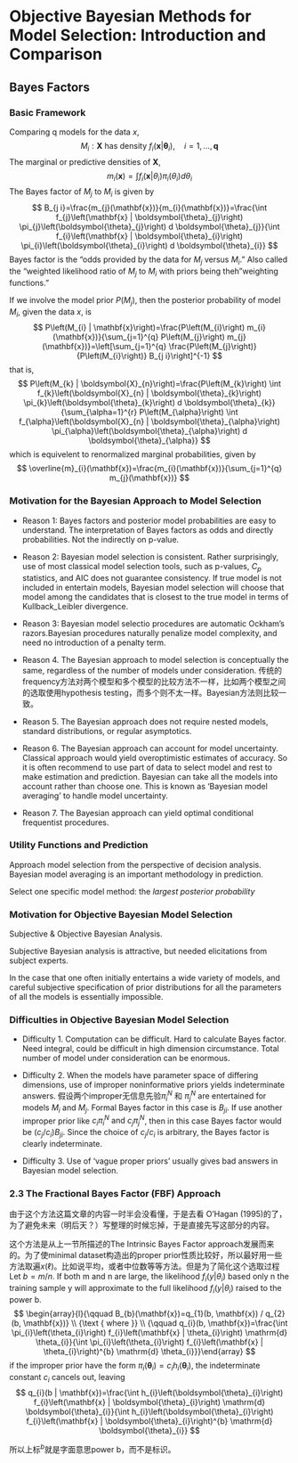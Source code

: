 # Objective Bayesian Methods for Model Selection: Introduction and Comparison

## Bayes Factors
### Basic Framework
Comparing q models for the data $x$,
$$
M_{i} : \mathbf{X} \text { has density } f_{i}\left(\mathbf{x} | \boldsymbol{\theta}_{i}\right), \quad i=1, \ldots, \boldsymbol{q}
$$
The marginal or predictive densities of $\mathbf X$,
$$
m_{i}(\mathbf{x})=\int f_{i}\left(\mathbf{x} | \theta_{i}\right) \pi_{i}\left(\theta_{i}\right) d \theta_{i}
$$
The Bayes factor of $M_j$ to $M_i$ is given by
$$
B_{j i}=\frac{m_{j}(\mathbf{x})}{m_{i}(\mathbf{x})}=\frac{\int f_{j}\left(\mathbf{x} | \boldsymbol{\theta}_{j}\right) \pi_{j}\left(\boldsymbol{\theta}_{j}\right) d \boldsymbol{\theta}_{j}}{\int f_{i}\left(\mathbf{x} | \boldsymbol{\theta}_{i}\right) \pi_{i}\left(\boldsymbol{\theta}_{i}\right) d \boldsymbol{\theta}_{i}}
$$
Bayes factor is the "odds provided by the data for $M_j$ versus $M_i$."
Also called the "weighted likelihood ratio of $M_j$ to $M_i$ with priors being theh "weighting functions."

If we involve the model prior $P\left(M_{j}\right)$, then the posterior probability of model $M_i$, given the data $x$, is
$$
P\left(M_{i} | \mathbf{x}\right)=\frac{P\left(M_{i}\right) m_{i}(\mathbf{x})}{\sum_{j=1}^{q} P\left(M_{j}\right) m_{j}(\mathbf{x})}=\left[\sum_{j=1}^{q} \frac{P\left(M_{j}\right)}{P\left(M_{i}\right)} B_{j i}\right]^{-1}
$$
that is,
$$
      P\left(M_{k} | \boldsymbol{X}_{n}\right)=\frac{P\left(M_{k}\right) \int f_{k}\left(\boldsymbol{X}_{n} | \boldsymbol{\theta}_{k}\right) \pi_{k}\left(\boldsymbol{\theta}_{k}\right) d \boldsymbol{\theta}_{k}}{\sum_{\alpha=1}^{r} P\left(M_{\alpha}\right) \int f_{\alpha}\left(\boldsymbol{X}_{n} | \boldsymbol{\theta}_{\alpha}\right) \pi_{\alpha}\left(\boldsymbol{\theta}_{\alpha}\right) d \boldsymbol{\theta}_{\alpha}}
$$
which is equivelent to renormalized marginal probabilities, given by
$$
\overline{m}_{i}(\mathbf{x})=\frac{m_{i}(\mathbf{x})}{\sum_{j=1}^{q} m_{j}(\mathbf{x})}
$$

### Motivation for the Bayesian Approach to Model Selection

- Reason 1: Bayes factors and posterior model probabilities are easy to understand.
The interpretation of Bayes factors as odds and directly probabilities. Not the indirectly on p-value.

- Reason 2: Bayesian model selection is consistent.
Rather surprisingly, use of most classical model selection tools, such as p-values, $C_p$ statistics, and AIC does not guarantee consistency. If true model is not included in entertain models, Bayesian model selection will choose that model among the candidates that is closest to the true model in terms of Kullback_Leibler divergence.

- Reason 3: Bayesian model selectio procedures are automatic Ockham's razors.Bayesian procedures naturally penalize model complexity, and need no introduction of a penalty term.

- Reason 4. The Bayesian approach to model selection is conceptually the same, regardless of the number of models under consideration. 传统的frequency方法对两个模型和多个模型的比较方法不一样，比如两个模型之间的选取使用hypothesis testing，而多个则不太一样。Bayesian方法则比较一致。

- Reason 5. The Bayesian approach does not require nested models, standard distributions, or regular asymptotics. 

- Reason 6. The Bayesian approach can account for model uncertainty.
Classical approach would yield overoptimistic estimates of accuracy. So it is often recommend to use part of data to select model and rest to make estimation and prediction. Bayesian can take all the models into account rather than choose one. This is known as 'Bayesian model averaging' to handle model uncertainty.

- Reason 7. The Bayesian approach can yield optimal conditional frequentist procedures.

### Utility Functions and Prediction
Approach model selection from the perspective of decision analysis.
Bayesian model averaging is an important methodology in prediction.



Select one specific model method: the *largest posterior probability* 

### Motivation for Objective Bayesian Model Selection

Subjective & Objective Bayesian Analysis.

Subjective Bayesian analysis is attractive, but needed elicitations from subject experts.

In the case that one often initially entertains a wide variety of models, and careful subjective specification of prior distributions for all the parameters of all the models is essentially impossible.

### Difficulties in Objective Bayesian Model Selection

- Difficulty 1. Computation can be difficult. Hard to calculate Bayes factor. Need integral, could be difficult in high dimension circumstance. Total number of model under consideration can be enormous.

- Difficulty 2. When the models have parameter space of differing dimensions, use of improper noninformative priors yields indeterminate answers. 假设两个improper无信息先验$\pi_i^N$ 和 $\pi_j^N$ are entertained for models $M_i$ and $M_j$. Formal Bayes factor in this case is $B_{ji}$. If use another improper prior like $c_{i} \pi_{i}^{N} \text { and } c_{j} \pi_{j}^{N}$, then in this case Bayes factor would be $\left(c_{j} / c_{i}\right) B_{j i}$. Since the choice of $c_{j} / c_{i}$ is arbitrary, the Bayes factor is clearly indeterminate.

- Difficulty 3. Use of 'vague proper priors' usually gives bad answers in Bayesian model selection.










### 2.3 The Fractional Bayes Factor (FBF) Approach

由于这个方法这篇文章的内容一时半会没看懂，于是去看 O'Hagan (1995)的了，为了避免未来（明后天？）写整理的时候忘掉，于是直接先写这部分的内容。

这个方法是从上一节所描述的The Intrinsic Bayes Factor approach发展而来的。为了使minimal dataset构造出的proper prior性质比较好，所以最好用一些方法取遍$x(\ell)$。比如说平均，或者中位数等等方法。但是为了简化这个选取过程 Let $b=m/n$. If both m and n are large, the likelihood $f_i(y|\theta_i)$ based only n the training sample y will approximate to the full likelihood $f_i(y|\theta_i)$ raised to the power b. 
$$
\begin{array}{l}{\qquad B_{b}(\mathbf{x})=q_{1}(b, \mathbf{x}) / q_{2}(b, \mathbf{x})} \\ {\text { where }} \\ {\qquad q_{i}(b, \mathbf{x})=\frac{\int \pi_{i}\left(\theta_{i}\right) f_{i}\left(\mathbf{x} | \theta_{i}\right) \mathrm{d} \theta_{i}}{\int \pi_{i}\left(\theta_{i}\right) f_{i}\left(\mathbf{x} | \theta_{i}\right)^{b} \mathrm{d} \theta_{i}}}\end{array} 
$$
if the improper prior have the form $\pi_{i}\left(\boldsymbol{\theta}_{i}\right)=c_{i} h_{i}\left(\boldsymbol{\theta}_{i}\right)$, the indeterminate constant $c_i$ cancels out, leaving 
$$
q_{i}(b | \mathbf{x})=\frac{\int h_{i}\left(\boldsymbol{\theta}_{i}\right) f_{i}\left(\mathbf{x} | \boldsymbol{\theta}_{i}\right) \mathrm{d} \boldsymbol{\theta}_{i}}{\int h_{i}\left(\boldsymbol{\theta}_{i}\right) f_{i}\left(\mathbf{x} | \boldsymbol{\theta}_{i}\right)^{b} \mathrm{d} \boldsymbol{\theta}_{i}}
$$

所以上标$^b$就是字面意思power b，而不是标识。





